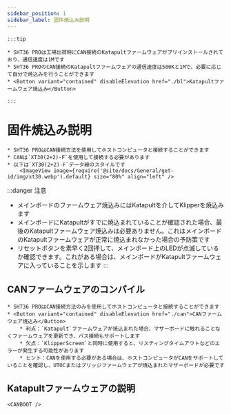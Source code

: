 ```yaml
---
sidebar_position: 1
sidebar_label: 固件焼込み説明
---
```





    :::tip

    * SHT36 PROは工場出荷時にCAN接続のKatapultファームウェアがプリインストールされており、通信速度は1Mです
    * SHT36 PROのCAN接続のKatapultファームウェアの通信速度は500Kと1Mで、必要に応じて自分で焼込みを行うことができます
    * <Button variant="contained" disableElevation href="./bl">Katapultファームウェア焼込み</Button>

    :::

# 固件焼込み説明

    * SHT36 PROはCAN接続方法を使用してホストコンピュータと接続することができます
    * CANは`XT30(2+2)-F`を使用して接続する必要があります
    * 以下は`XT30(2+2)-F`データ線のスタイルです
        <ImageView image={require('@site/docs/General/get-id/img/xt30.webp').default} size="80%" align="left" />

:::danger 注意
* メインボードのファームウェア焼込みにはKatapultを介してKlipperを焼込みます
* メインボードにKatapultがすでに焼込まれていることが確認された場合、最後のKatapultファームウェア焼込みは必要ありません。これはメインボードのKatapultファームウェアが正常に焼込まれなかった場合の予防策です
* リセットボタンを素早く2回押して、メインボード上のLEDが点滅しているか確認できます。これがある場合は、メインボードがKatapultファームウェアに入っていることを示します
:::

## CANファームウェアのコンパイル

    * SHT36 PROはCAN接続方法のみを使用してホストコンピュータと接続することができます
    * <Button variant="contained" disableElevation href="./can">CANファームウェア焼込み</Button>
        * 利点：`Katapult`ファームウェアが焼込まれた場合、マザーボードに触れることなくファームウェアを更新でき、バス接続もサポートします
        * 欠点：`KlipperScreen`と同時に使用すると、リスティングタイムアウトなどのエラーが発生する可能性があります
        * ヒント：CANを使用する必要がある場合は、ホストコンピュータがCANをサポートしていることを確認し、UTOCまたはブリッジファームウェアが焼込まれたマザーボードが必要です

## Katapultファームウェアの説明
    
    <CANBOOT />
